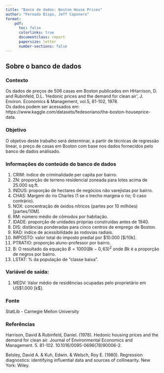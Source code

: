 ```yaml
---
title: "Banco de dados: Boston House Prices"
author: "Fernado Bispo, Jeff Caponero"
format:
    pdf:
      toc: false
      colorlinks: true
      documentclass: report
      papersize: letter
      number-sections: false
---
```


## Sobre o banco de dados

### Contexto

Os dados de preços de 506 casas em Boston publicados em HHarrison, D. and Rubinfeld, D.L. 'Hedonic prices and the demand for clean air', J. Environ. Economics & Management, vol.5, 81-102, 1978.  
Os dados podem ser acessados em:  https://www.kaggle.com/datasets/fedesoriano/the-boston-houseprice-data.  

### Objetivo

O objetivo deste trabalho será determinar, a partir de técnicas de regressão linear, o preço de casas em Boston com base nos dados fornecidos pelo banco de dados análisado.


### Informações do conteúdo do banco de dados

:::{.incrementyal}
1) CRIM: índice de criminalidade per capita por bairro.    
2) ZN: proporção de terreno residencial zoneada para lotes acima de 25.000 sq.ft.  
3) INDUS: proporção de hectares de negócios não varejistas por bairro.  
4) CHAS: Margem do rio Charles (1 se o trecho margeia o rio; 0 caso contrário).  
5) NOX: concentração de óxidos nítricos (partes por 10 milhões) [partes/10M].  
6) RM: número médio de cômodos por habitação.  
7) IDADE: proporção de unidades próprias construídas antes de 1940.  
8) DIS: distâncias ponderadas para cinco centros de emprego de Boston.  
9) RAD: índice de acessibilidade às rodovias radiais.  
10) IMPOSTO: valor total do imposto predial por \$10.000 [\$/10k].  
11) PTRATIO: proporção aluno-professor por bairro.  
12) B: O resultado da equação $B=1000(Bk - 0,63)^2$ onde $Bk$ é a proporção de negros por bairro.    
13) LSTAT: % da população de "classe baixa".  
:::

### Variável de saída:
1) MEDV: Valor médio de residências ocupadas pelo proprietário em US\$1.000 [k\$].  

### Fonte

StatLib - Carnegie Mellon University


### Referências

:::{.incrementyal}
Harrison, David & Rubinfeld, Daniel. (1978). Hedonic housing prices and the demand for clean air. Journal of Environmental Economics and Management. 5. 81-102. 10.1016/0095-0696(78)90006-2. 

Belsley, David A. & Kuh, Edwin. & Welsch, Roy E. (1980). Regression diagnostics: identifying influential data and sources of collinearity. New York: Wiley.
:::
